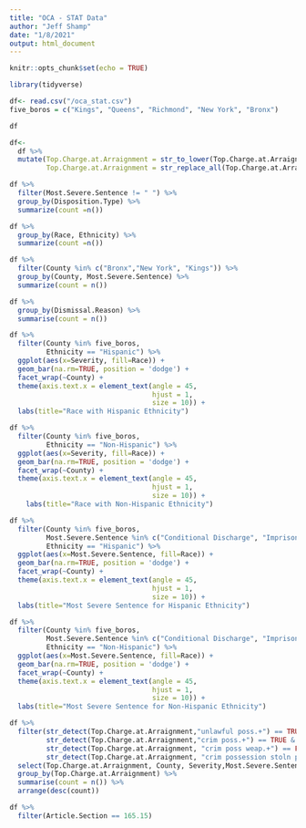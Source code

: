 ```yaml
---
title: "OCA - STAT Data"
author: "Jeff Shamp"
date: "1/8/2021"
output: html_document
---
```


```r
knitr::opts_chunk$set(echo = TRUE)
```

```r
library(tidyverse)
```

```r
df<- read.csv("/oca_stat.csv")
five_boros = c("Kings", "Queens", "Richmond", "New York", "Bronx")
```

```r
df
```

```r
df<-
  df %>%
  mutate(Top.Charge.at.Arraignment = str_to_lower(Top.Charge.at.Arraignment),
         Top.Charge.at.Arraignment = str_replace_all(Top.Charge.at.Arraignment, "marihuana", "marijuana"))
```

```r
df %>%
  filter(Most.Severe.Sentence != " ") %>%
  group_by(Disposition.Type) %>%
  summarize(count =n())
```


```r
df %>%
  group_by(Race, Ethnicity) %>%
  summarize(count =n())

df %>%
  filter(County %in% c("Bronx","New York", "Kings")) %>%
  group_by(County, Most.Severe.Sentence) %>%
  summarize(count = n())

df %>%
  group_by(Dismissal.Reason) %>%
  summarise(count = n())
```

```r
df %>%
  filter(County %in% five_boros, 
         Ethnicity == "Hispanic") %>%
  ggplot(aes(x=Severity, fill=Race)) +
  geom_bar(na.rm=TRUE, position = 'dodge') +
  facet_wrap(~County) +
  theme(axis.text.x = element_text(angle = 45,
                                   hjust = 1,
                                   size = 10)) +
  labs(title="Race with Hispanic Ethnicity")

df %>%
  filter(County %in% five_boros, 
         Ethnicity == "Non-Hispanic") %>%
  ggplot(aes(x=Severity, fill=Race)) +
  geom_bar(na.rm=TRUE, position = 'dodge') +
  facet_wrap(~County) +
  theme(axis.text.x = element_text(angle = 45,
                                   hjust = 1,
                                   size = 10)) +
    labs(title="Race with Non-Hispanic Ethnicity")

```


```r
df %>%
  filter(County %in% five_boros, 
         Most.Severe.Sentence %in% c("Conditional Discharge", "Imprisonment", "Fine"), 
         Ethnicity == "Hispanic") %>%
  ggplot(aes(x=Most.Severe.Sentence, fill=Race)) +
  geom_bar(na.rm=TRUE, position = 'dodge') +
  facet_wrap(~County) +
  theme(axis.text.x = element_text(angle = 45,
                                   hjust = 1,
                                   size = 10)) +
  labs(title="Most Severe Sentence for Hispanic Ethnicity")

df %>%
  filter(County %in% five_boros, 
         Most.Severe.Sentence %in% c("Conditional Discharge", "Imprisonment", "Fine"), 
         Ethnicity == "Non-Hispanic") %>%
  ggplot(aes(x=Most.Severe.Sentence, fill=Race)) +
  geom_bar(na.rm=TRUE, position = 'dodge') +
  facet_wrap(~County) +
  theme(axis.text.x = element_text(angle = 45,
                                   hjust = 1,
                                   size = 10)) +
  labs(title="Most Severe Sentence for Non-Hispanic Ethnicity")

```


```r
df %>%
  filter(str_detect(Top.Charge.at.Arraignment,"unlawful poss.+") == TRUE |
         str_detect(Top.Charge.at.Arraignment,"crim poss.+") == TRUE &
         str_detect(Top.Charge.at.Arraignment, "crim poss weap.+") == FALSE &
         str_detect(Top.Charge.at.Arraignment, "crim possession stoln prop-5th") == FALSE) %>%
  select(Top.Charge.at.Arraignment, County, Severity,Most.Severe.Sentence) %>%
  group_by(Top.Charge.at.Arraignment) %>%
  summarise(count = n()) %>%
  arrange(desc(count))

```

```r
df %>%
  filter(Article.Section == 165.15)
```


